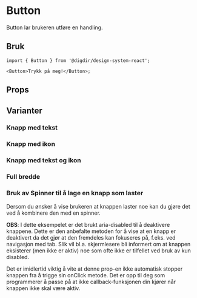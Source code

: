 
<Meta of={ButtonStories} />

# Button

<Information text='beta' />

Button lar brukeren utføre en handling.

## Bruk

```tsx
import { Button } from '@digdir/design-system-react';

<Button>Trykk på meg!</Button>;
```

## Props

<Primary />
<Controls />

<Information text='token' />

## Varianter

### Knapp med tekst

<Canvas of={ButtonStories.Variants} />

### Knapp med ikon

<Canvas of={ButtonStories.withIcon} />

### Knapp med tekst og ikon

<Canvas of={ButtonStories.withIconAndText} />

### Full bredde

<Canvas of={ButtonStories.fullWidth} />

### Bruk av Spinner til å lage en knapp som laster

Dersom du ønsker å vise brukeren at knappen laster noe kan du gjøre det ved å kombinere den med en spinner.

**OBS**: I dette eksempelet er det brukt aria-disabled til å deaktivere knappene.
Dette er den anbefalte metoden for å vise at en knapp er deaktivert da det gjør at den fremdeles kan fokuseres på, f.eks. ved navigasjon med tab.
Slik vil bl.a. skjermlesere bli informert om at knappen eksisterer (men ikke er aktiv) noe som ofte ikke er tilfellet ved bruk av kun disabled.

Det er imidlertid viktig å vite at denne prop-en ikke automatisk stopper knappen fra å trigge sin onClick metode.
Det er opp til deg som programmerer å passe på at ikke callback-funksjonen din kjører når knappen ikke skal være aktiv.

<Canvas of={ButtonStories.withSpinner} />
